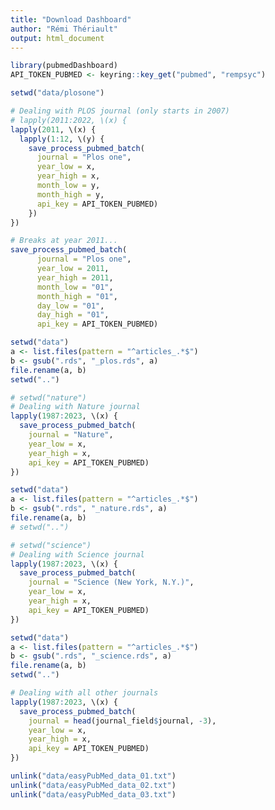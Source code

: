 ```yaml
---
title: "Download Dashboard"
author: "Rémi Thériault"
output: html_document
---
```


```r
library(pubmedDashboard)
API_TOKEN_PUBMED <- keyring::key_get("pubmed", "rempsyc")

setwd("data/plosone")

# Dealing with PLOS journal (only starts in 2007)
# lapply(2011:2022, \(x) {
lapply(2011, \(x) {
  lapply(1:12, \(y) {
    save_process_pubmed_batch(
      journal = "Plos one",
      year_low = x,
      year_high = x,
      month_low = y,
      month_high = y,
      api_key = API_TOKEN_PUBMED)
    })
})

# Breaks at year 2011...
save_process_pubmed_batch(
      journal = "Plos one",
      year_low = 2011,
      year_high = 2011,
      month_low = "01",
      month_high = "01",
      day_low = "01",
      day_high = "01",
      api_key = API_TOKEN_PUBMED)

setwd("data")
a <- list.files(pattern = "^articles_.*$")
b <- gsub(".rds", "_plos.rds", a)
file.rename(a, b)
setwd("..")

# setwd("nature")
# Dealing with Nature journal
lapply(1987:2023, \(x) {
  save_process_pubmed_batch(
    journal = "Nature",
    year_low = x,
    year_high = x,
    api_key = API_TOKEN_PUBMED)
})

setwd("data")
a <- list.files(pattern = "^articles_.*$")
b <- gsub(".rds", "_nature.rds", a)
file.rename(a, b)
# setwd("..")

# setwd("science")
# Dealing with Science journal
lapply(1987:2023, \(x) {
  save_process_pubmed_batch(
    journal = "Science (New York, N.Y.)",
    year_low = x,
    year_high = x,
    api_key = API_TOKEN_PUBMED)
})

setwd("data")
a <- list.files(pattern = "^articles_.*$")
b <- gsub(".rds", "_science.rds", a)
file.rename(a, b)
setwd("..")

# Dealing with all other journals
lapply(1987:2023, \(x) {
  save_process_pubmed_batch(
    journal = head(journal_field$journal, -3),
    year_low = x,
    year_high = x,
    api_key = API_TOKEN_PUBMED)
})

unlink("data/easyPubMed_data_01.txt")
unlink("data/easyPubMed_data_02.txt")
unlink("data/easyPubMed_data_03.txt")

```
